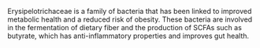 \subsection{Erysipelotrichaceae}

Erysipelotrichaceae is a family of bacteria that has been linked to improved
metabolic health and a reduced risk of obesity. These bacteria are involved in
the fermentation of dietary fiber and the production of SCFAs such as butyrate,
which has anti-inflammatory properties and improves gut health.
